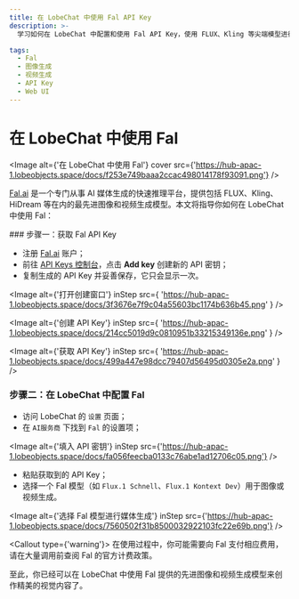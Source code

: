```yaml
---
title: 在 LobeChat 中使用 Fal API Key
description: >-
  学习如何在 LobeChat 中配置和使用 Fal API Key，使用 FLUX、Kling 等尖端模型进行 AI 图像和视频生成。

tags:
  - Fal
  - 图像生成
  - 视频生成
  - API Key
  - Web UI
---
```


# 在 LobeChat 中使用 Fal

<Image alt={'在 LobeChat 中使用 Fal'} cover src={'https://hub-apac-1.lobeobjects.space/docs/f253e749baaa2ccac498014178f93091.png'} />

[Fal.ai](https://fal.ai/) 是一个专门从事 AI 媒体生成的快速推理平台，提供包括 FLUX、Kling、HiDream 等在内的最先进图像和视频生成模型。本文将指导你如何在 LobeChat 中使用 Fal：

<Steps>
  ### 步骤一：获取 Fal API Key

  - 注册 [Fal.ai](https://fal.ai/) 账户；
  - 前往 [API Keys 控制台](https://fal.ai/dashboard/keys)，点击 **Add key** 创建新的 API 密钥；
  - 复制生成的 API Key 并妥善保存，它只会显示一次。

  <Image
    alt={'打开创建窗口'}
    inStep
    src={
'https://hub-apac-1.lobeobjects.space/docs/3f3676e7f9c04a55603bc1174b636b45.png'
}
  />

  <Image
    alt={'创建 API Key'}
    inStep
    src={
'https://hub-apac-1.lobeobjects.space/docs/214cc5019d9c0810951b33215349136e.png'
}
  />

  <Image
    alt={'获取 API Key'}
    inStep
    src={
'https://hub-apac-1.lobeobjects.space/docs/499a447e98dcc79407d56495d0305e2a.png'
}
  />

  ### 步骤二：在 LobeChat 中配置 Fal

  - 访问 LobeChat 的 `设置` 页面；
  - 在 `AI服务商` 下找到 `Fal` 的设置项；

  <Image alt={'填入 API 密钥'} inStep src={'https://hub-apac-1.lobeobjects.space/docs/fa056feecba0133c76abe1ad12706c05.png'} />

  - 粘贴获取到的 API Key；
  - 选择一个 Fal 模型（如 `Flux.1 Schnell`、`Flux.1 Kontext Dev`）用于图像或视频生成。

  <Image alt={'选择 Fal 模型进行媒体生成'} inStep src={'https://hub-apac-1.lobeobjects.space/docs/7560502f31b8500032922103fc22e69b.png'} />

  <Callout type={'warning'}>
    在使用过程中，你可能需要向 Fal 支付相应费用，请在大量调用前查阅 Fal 的官方计费政策。
  </Callout>
</Steps>

至此，你已经可以在 LobeChat 中使用 Fal 提供的先进图像和视频生成模型来创作精美的视觉内容了。
